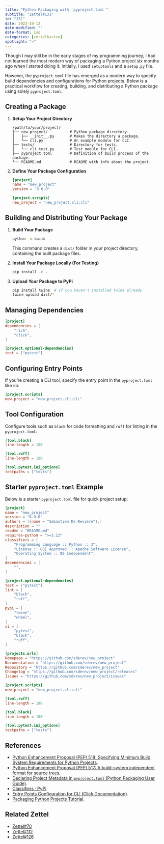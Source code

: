 ```yaml
---
title: "Python Packaging with `pyproject.toml`"
subtitle: "Zettel#131"
id: "131"
date: 2023-10-12
date-modified: ""
date-format: iso
categories: [zettelkasten]
spotlight: "⭐"
---
```

Though I may still be in the early stages of my programming journey, I had not learned the most modern way of packaging a Python project six months ago when I started doing it. Initially, I used `setuptools` and a `setup.py` file.

However, the `pyproject.toml` file has emerged as a modern way to specify build dependencies and configurations for Python projects. Below is a practical workflow for creating, building, and distributing a Python package using solely `pyproject.toml`.

## Creating a Package

1. **Setup Your Project Directory**

    ```plaintext
    /path/to/your/project/
    ├── new_project/          # Python package directory.
    │   ├── __init__.py       # Makes the directory a package.
    │   └── cli.py            # An example module for CLI.
    ├── tests/                # Directory for tests.
    │   └── cli_test.py       # Test module for CLI.
    ├── pyproject.toml        # Definition of build process of the package.
    └── README.md             # README with info about the project.
    ```

2. **Define Your Package Configuration**

    ```toml
    [project]
    name = "new_project"
    version = "0.0.0"

    [project.scripts]
    new_project = "new_project.cli:cli"
    ```

## Building and Distributing Your Package

1. **Build Your Package**

    ```bash
    python -m build
    ```

   This command creates a `dist/` folder in your project directory, containing the built package files.

2. **Install Your Package Locally (For Testing)**

    ```bash
    pip install -e .
    ```

3. **Upload Your Package to PyPi**

    ```bash
    pip install twine  # If you haven't installed twine already
    twine upload dist/*
    ```

## Managing Dependencies

```toml
[project]
dependencies = [
    "rich",
    "click",
]

[project.optional-dependencies]
test = ["pytest"]
```

## Configuring Entry Points

If you're creating a CLI tool, specify the entry point in the `pyproject.toml` like so:

```toml
[project.scripts]
new_project = "new_project.cli:cli"
```

## Tool Configuration

Configure tools such as `black` for code formatting and `ruff` for linting in the `pyproject.toml`:

```toml
[tool.black]
line-length = 100

[tool.ruff]
line-length = 100

[tool.pytest.ini_options]
testpaths = ["tests"]
```

## Starter `pyproject.toml` Example

Below is a starter `pyproject.toml` file for quick project setup:

```toml
[project]
name = "new_project"
version = "0.0.0"
authors = [{name = "Sébastien De Revière"},]
description = ""
readme = "README.md"
requires-python = ">=3.12"
classifiers = [
    "Programming Language :: Python :: 3",
    "License :: OSI Approved :: Apache Software License",
    "Operating System :: OS Independent",
]
dependencies = [
    "",
]

[project.optional-dependencies]
test = ["pytest"]
lint = [
    "black",
    "ruff",
]
pypi = [
    "twine",
    "wheel",
]
ci = [
    "pytest",
    "black",
    "ruff",
]

[projects.urls]
Homepage = "https://github.com/sderev/new_project"
Documentation = "https://github.com/sderev/new_project"
Repository = "https://github.com/sderev/new_project"
Changelog = "https://github.com/sderev/new_project/releases"
Issues = "https://github.com/sderev/new_project/issues"

[project.scripts]
new_project = "new_project.cli:cli"

[tool.ruff]
line-length = 100

[tool.black]
line-length = 100

[tool.pytest.ini_options]
testpaths = ["tests"]
```

## References

* [Python Enhancement Proposal (PEP) 518: Specifying Minimum Build System Requirements for Python Projects](https://peps.python.org/pep-0518/).
* [Python Enhancement Proposal (PEP) 517: A build-system independent format for source trees](https://peps.python.org/pep-0517/).
* [Declaring Project Metadata in `pyproject.toml` (Python Packaging User Guide)](https://packaging.python.org/en/latest/specifications/declaring-project-metadata/#declaring-project-metadata).
* [Classifiers · PyPI](https://pypi.org/classifiers/).
* [Entry Points Configuration for CLI (Click Documentation)](https://click.palletsprojects.com/en/latest/entry-points/).
* [Packaging Python Projects Tutorial](https://packaging.python.org/en/latest/tutorials/packaging-projects/#:~:text=pyproject,table%20for%20metadata.%20Note).

## Related Zettel

* [Zettel#70](/zettel/70)
* [Zettel#112](/zettel/112)
* [Zettel#126](/zettel/126)
